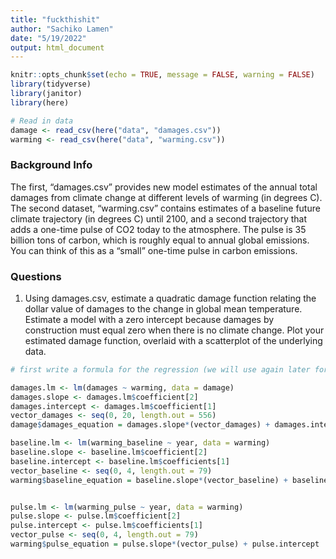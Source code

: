 ```yaml
---
title: "fuckthishit"
author: "Sachiko Lamen"
date: "5/19/2022"
output: html_document
---
```


```r
knitr::opts_chunk$set(echo = TRUE, message = FALSE, warning = FALSE)
library(tidyverse)
library(janitor)
library(here)
```

```r
# Read in data
damage <- read_csv(here("data", "damages.csv"))
warming <- read_csv(here("data", "warming.csv"))
```
### Background Info
The first, “damages.csv” provides new model estimates of the annual total damages from climate change at different levels of warming (in degrees C). The second dataset, “warming.csv” contains estimates of a baseline future climate trajectory (in degrees C) until 2100, and a second trajectory that adds a one-time pulse of CO2 today to the atmosphere. The pulse is 35 billion tons of carbon, which is roughly equal to annual global emissions. You can think of this as a “small” one-time pulse in carbon emissions.

### Questions
1. Using damages.csv, estimate a quadratic damage function relating the dollar value of damages to the change in global mean temperature. Estimate a model with a zero intercept because damages by construction must equal zero when there is no climate change. Plot your estimated damage function, overlaid with a scatterplot of the underlying data.

```r
# first write a formula for the regression (we will use again later for cross validation)

damages.lm <- lm(damages ~ warming, data = damage)
damages.slope <- damages.lm$coefficient[2]
damages.intercept <- damages.lm$coefficient[1]
vector_damages <- seq(0, 20, length.out = 556)
damage$damages_equation = damages.slope*(vector_damages) + damages.intercept

baseline.lm <- lm(warming_baseline ~ year, data = warming)
baseline.slope <- baseline.lm$coefficient[2]
baseline.intercept <- baseline.lm$coefficients[1]
vector_baseline <- seq(0, 4, length.out = 79)
warming$baseline_equation = baseline.slope*(vector_baseline) + baseline.intercept


pulse.lm <- lm(warming_pulse ~ year, data = warming)
pulse.slope <- pulse.lm$coefficient[2]
pulse.intercept <- pulse.lm$coefficients[1]
vector_pulse <- seq(0, 4, length.out = 79)
warming$pulse_equation = pulse.slope*(vector_pulse) + pulse.intercept

```

